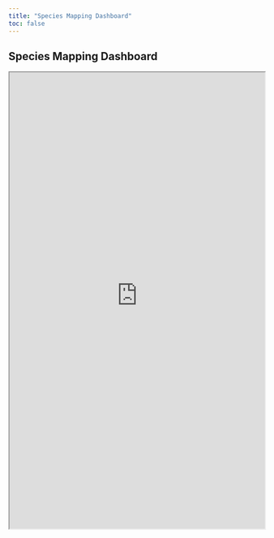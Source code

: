 ```yaml
---
title: "Species Mapping Dashboard"
toc: false
---
```


## Species Mapping Dashboard

<iframe height="900" width="100%" frameborder="1" src="https://zp1mwp-jean0victor-kwizera.shinyapps.io/Appsilon_code_challenge/"> </iframe>